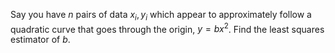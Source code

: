 Say you have $n$ pairs of data $x_{i},y_{i}$ which appear to approximately follow a quadratic curve that goes through the origin, $y = b x^2$. Find the least squares estimator of $b$.